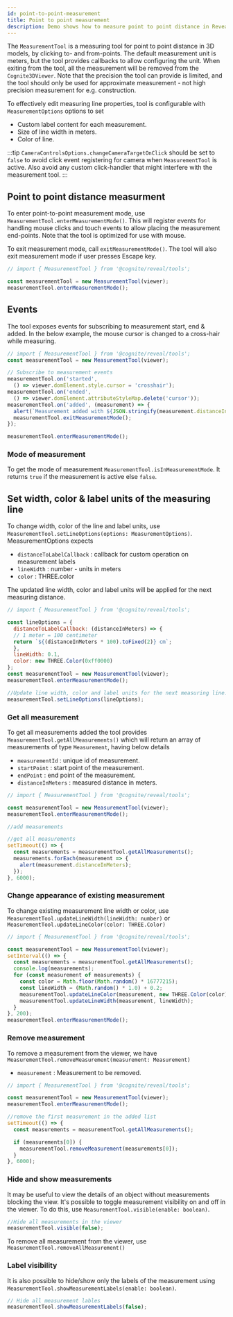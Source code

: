 ```yaml
---
id: point-to-point-measurement
title: Point to point measurement
description: Demo shows how to measure point to point distance in Reveal.
---
```



The `MeasurementTool` is a measuring tool for point to point distance in 3D models, by clicking to- and from-points. The default measurement unit is meters, but the tool provides callbacks to allow configuring the unit.
When exiting from the tool, all the measurement will be removed from the `Cognite3DViewer`. Note that the precision the tool can provide is limited, and the tool should only be used for approximate measurement - not high precision measurement for e.g. construction.

To effectively edit measuring line properties, tool is configurable with `MeasurementOptions` options to set
- Custom label content for each measurement.
- Size of line width in meters.
- Color of line.

:::tip
`CameraControlsOptions.changeCameraTargetOnClick` should be set to `false` to avoid click event registering for camera when `MeasurementTool` is active. Also avoid any custom click-handler that might interfere with the measurement tool.
:::

<DemoWrapper name="Cognite3DViewerDemo" />

## Point to point distance measurment
To enter point-to-point measurement mode, use `MeasurementTool.enterMeasurementMode()`. This will register events for handling mouse clicks and touch events to allow placing the measurement end-points. Note that the tool is optimized for use with mouse.

To exit measurement mode, call `exitMeasurementMode()`. The tool will also exit measurement mode if user presses Escape key.

```jsx runnable
// import { MeasurementTool } from '@cognite/reveal/tools';

const measurementTool = new MeasurementTool(viewer);
measurementTool.enterMeasurementMode();
```

## Events
The tool exposes events for subscribing to measurement start, end & added. In the below example, the mouse cursor is changed to a cross-hair while measuring.

```jsx runnable
// import { MeasurementTool } from '@cognite/reveal/tools';
const measurementTool = new MeasurementTool(viewer);

// Subscribe to measurement events
measurementTool.on('started', 
  () => viewer.domElement.style.cursor = 'crosshair');
measurementTool.on('ended', 
  () => viewer.domElement.attributeStyleMap.delete('cursor'));
measurementTool.on('added', (measurement) => { 
  alert(`Measurement added with ${JSON.stringify(measurement.distanceInMeters)} distance!`);
  measurementTool.exitMeasurementMode();
});

measurementTool.enterMeasurementMode();
```

### Mode of measurement
To get the mode of measurement `MeasurementTool.isInMeasurementMode`. It returns `true` if the measurement is active else `false`.

## Set width, color & label units of the measuring line
To change width, color of the line and label units, use `MeasurementTool.setLineOptions(options: MeasurementOptions)`. MeasurementOptions expects
  - `distanceToLabelCallback` : callback for custom operation on measurement labels
  - `lineWidth` : number - units in meters
  - `color` : THREE.color

The updated line width, color and label units will be applied for the next measuring distance.

```jsx runnable
// import { MeasurementTool } from '@cognite/reveal/tools';

const lineOptions = {
  distanceToLabelCallback: (distanceInMeters) => {
  // 1 meter = 100 centimeter
  return `${(distanceInMeters * 100).toFixed(2)} cm`;
  },
  lineWidth: 0.1,
  color: new THREE.Color(0xff0000)
};
const measurementTool = new MeasurementTool(viewer);
measurementTool.enterMeasurementMode();

//Update line width, color and label units for the next measuring line.
measurementTool.setLineOptions(lineOptions);
```

### Get all measurement
To get all measurements added the tool provides `MeasurementTool.getAllMeasurements()` which will 
return an array of measurements of type `Measurement`, having below details
  - `measurementId` : unique id of measurement.
  - `startPoint` : start point of the measurement.
  - `endPoint` : end point of the measurement.
  - `distanceInMeters` : measured distance in meters.
```jsx runnable
// import { MeasurementTool } from '@cognite/reveal/tools';

const measurementTool = new MeasurementTool(viewer);
measurementTool.enterMeasurementMode();

//add measurements

//get all measurements
setTimeout(() => {
  const measurements = measurementTool.getAllMeasurements();
  measurements.forEach(measurement => {
    alert(measurement.distanceInMeters);
  });
}, 6000);
```

### Change appearance of existing measurement
To change existing measurement line width or color, use `MeasurementTool.updateLineWidth(lineWidth: number)` or `MeasurementTool.updateLineColor(color: THREE.Color)`

```jsx runnable
// import { MeasurementTool } from '@cognite/reveal/tools';

const measurementTool = new MeasurementTool(viewer);
setInterval(() => {
  const measurements = measurementTool.getAllMeasurements();
  console.log(measurements);
  for (const measurement of measurements) {
    const color = Math.floor(Math.random() * 16777215);
    const lineWidth = (Math.random() * 1.0) + 0.2;
    measurementTool.updateLineColor(measurement, new THREE.Color(color));
    measurementTool.updateLineWidth(measurement, lineWidth);
  }
}, 200);
measurementTool.enterMeasurementMode();
```

### Remove measurement
To remove a measurement from the viewer, we have `MeasurementTool.removeMeasurement(measurement: Measurement)`
  - `measurement` : Measurement to be removed.

```jsx runnable
// import { MeasurementTool } from '@cognite/reveal/tools';

const measurementTool = new MeasurementTool(viewer);
measurementTool.enterMeasurementMode();

//remove the first measurement in the added list
setTimeout(() => {
  const measurements = measurementTool.getAllMeasurements();

  if (measurements[0]) {
    measurementTool.removeMeasurement(measurements[0]);
  }
}, 6000);
```

### Hide and show measurements
It may be useful to view the details of an object without measurements blocking the view.
It's possible to toggle measurement visibility on and off in the viewer.
To do this, use `MeasurementTool.visible(enable: boolean)`.
```jsx
//Hide all measurements in the viewer
measurementTool.visible(false);
```

To remove all measurement from the viewer, use `MeasurementTool.removeAllMeasurement()`

### Label visibility
It is also possible to hide/show only the labels of the measurement using `MeasurementTool.showMeasurementLabels(enable: boolean)`.
```jsx
// Hide all measurement lables
measurementTool.showMeasurementLabels(false);
```

